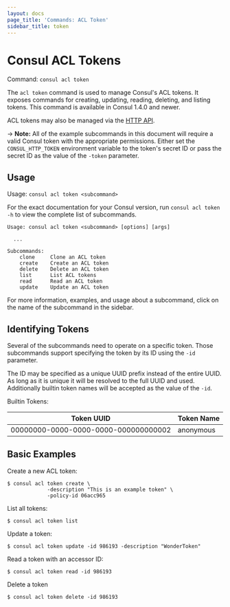 ```yaml
---
layout: docs
page_title: 'Commands: ACL Token'
sidebar_title: token
---
```


# Consul ACL Tokens

Command: `consul acl token`

The `acl token` command is used to manage Consul's ACL tokens.
It exposes commands for creating, updating, reading, deleting, and listing tokens.
This command is available in Consul 1.4.0 and newer.

ACL tokens may also be managed via the [HTTP API](/api/acl/tokens).

-> **Note:** All of the example subcommands in this document will require a valid
Consul token with the appropriate permissions. Either set the
`CONSUL_HTTP_TOKEN` environment variable to the token's secret ID or pass the
secret ID as the value of the `-token` parameter.

## Usage

Usage: `consul acl token <subcommand>`

For the exact documentation for your Consul version, run `consul acl token -h` to view the complete list of subcommands.

```text
Usage: consul acl token <subcommand> [options] [args]

  ...

Subcommands:
    clone     Clone an ACL token
    create    Create an ACL token
    delete    Delete an ACL token
    list      List ACL tokens
    read      Read an ACL token
    update    Update an ACL token
```

For more information, examples, and usage about a subcommand, click on the name
of the subcommand in the sidebar.

## Identifying Tokens

Several of the subcommands need to operate on a specific token. Those
subcommands support specifying the token by its ID using the `-id` parameter.

The ID may be specified as a unique UUID prefix instead of the entire UUID. As
long as it is unique it will be resolved to the full UUID and used. Additionally
builtin token names will be accepted as the value of the `-id`.

Builtin Tokens:

| Token UUID                           | Token Name |
| ------------------------------------ | ---------- |
| 00000000-0000-0000-0000-000000000002 | anonymous  |

## Basic Examples

Create a new ACL token:

```shell
$ consul acl token create \
             -description "This is an example token" \
             -policy-id 06acc965
```

List all tokens:

```shell
$ consul acl token list
```

Update a token:

```shell
$ consul acl token update -id 986193 -description "WonderToken"
```

Read a token with an accessor ID:

```shell
$ consul acl token read -id 986193
```

Delete a token

```shell
$ consul acl token delete -id 986193
```
